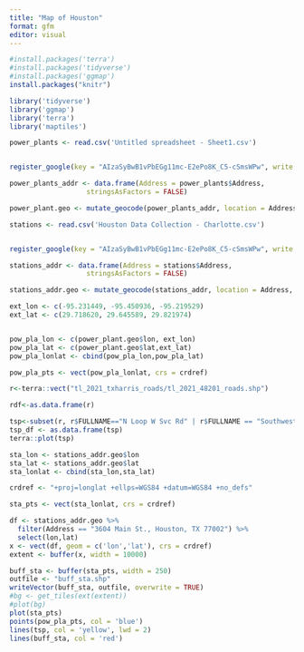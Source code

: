 ```yaml
---
title: "Map of Houston"
format: gfm
editor: visual
---
```


```r
#install.packages('terra')
#install.packages('tidyverse')
#install.packages('ggmap')
install.packages("knitr")

library('tidyverse')
library('ggmap')
library('terra')
library('maptiles')

```

```r
power_plants <- read.csv('Untitled spreadsheet - Sheet1.csv')


register_google(key = "AIzaSyBwB1vPbEGg11mc-E2ePo8K_C5-cSmsWPw", write = TRUE)
```

```r
power_plants_addr <- data.frame(Address = power_plants$Address,
                   stringsAsFactors = FALSE)

power_plant.geo <- mutate_geocode(power_plants_addr, location = Address, output = "latlona")
```

```r
stations <- read.csv('Houston Data Collection - Charlotte.csv')


register_google(key = "AIzaSyBwB1vPbEGg11mc-E2ePo8K_C5-cSmsWPw", write = TRUE)

```

```r
stations_addr <- data.frame(Address = stations$Address,
                   stringsAsFactors = FALSE)

stations_addr.geo <- mutate_geocode(stations_addr, location = Address, output = "latlona")


```

```r
ext_lon <- c(-95.231449, -95.450936, -95.219529)
ext_lat <- c(29.718620, 29.645589, 29.821974)


pow_pla_lon <- c(power_plant.geo$lon, ext_lon)
pow_pla_lat <- c(power_plant.geo$lat,ext_lat)
pow_pla_lonlat <- cbind(pow_pla_lon,pow_pla_lat)

pow_pla_pts <- vect(pow_pla_lonlat, crs = crdref)

```

```r
r<-terra::vect("tl_2021_txharris_roads/tl_2021_48201_roads.shp")

rdf<-as.data.frame(r)

tsp<-subset(r, r$FULLNAME=="N Loop W Svc Rd" | r$FULLNAME == "Southwest Fwy" | r$FULLNAME == "Katy Fwy" | r$FULLNAME == "S Loop W Svc Rd" | r$FULLNAME == "W Loop S Fwy" | r$FULLNAME == "W Loop S Svc Rd" | r$FULLNAME == "Gulf Fwy" | r$FULLNAME == "North Fwy" | r$FULLNAME == "N Loop E Fwy" | r$FULLNAME == "N Loop E Svc Rd" | r$FULLNAME == "South Fwy")
tsp_df <- as.data.frame(tsp)
terra::plot(tsp)
```

```r
sta_lon <- stations_addr.geo$lon
sta_lat <- stations_addr.geo$lat
sta_lonlat <- cbind(sta_lon,sta_lat)

crdref <- "+proj=longlat +ellps=WGS84 +datum=WGS84 +no_defs"

sta_pts <- vect(sta_lonlat, crs = crdref)

```

```r
df <- stations_addr.geo %>%
  filter(Address == "3604 Main St., Houston, TX 77002") %>%
  select(lon,lat)
x <- vect(df, geom = c('lon','lat'), crs = crdref)
extent <- buffer(x, width = 10000)

buff_sta <- buffer(sta_pts, width = 250)
outfile <- "buff_sta.shp"
writeVector(buff_sta, outfile, overwrite = TRUE)
#bg <- get_tiles(ext(extent))
#plot(bg)
plot(sta_pts)
points(pow_pla_pts, col = 'blue')
lines(tsp, col = 'yellow', lwd = 2)
lines(buff_sta, col = 'red')
```
